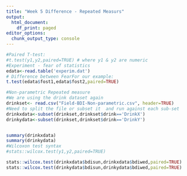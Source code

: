 ---
title: "Week 5 Difference - Repeated Measurs"
output:
  html_document:
    df_print: paged
editor_options:
  chunk_output_type: console
---

```{r}
#Paired T-test:
#t.test(y1,y2,paired=TRUE) # where y1 & y2 are numeric
#Experiment - fear of statistics
edata<-read.table('experim.dat')
# Difference between FearFor our example:
t.test(edata$fost1,edata$fost2,paired=TRUE)

```
```{r}
#Non-parametric Repeated measure
#We are using the drink dataset again
drinkset<- read.csv("Field-BDI-Non-parametric.csv", header=TRUE)
#Need to split the file or subset it  and run against each sub-set
drinkxdata<-subset(drinkset,drinkset$drink=='DrinkX')
drinkydata<-subset(drinkset,drinkset$drink=='DrinkY')


summary(drinkxdata)
summary(drinkydata)
#Wilcoxon test syntax
#stats::wilcox.test(y1,y2,paired=TRUE)

stats::wilcox.test(drinkxdata$bdisun,drinkxdata$bdiwed,paired=TRUE)
stats::wilcox.test(drinkydata$bdisun,drinkydata$bdiwed,paired=TRUE)

```